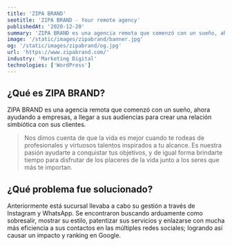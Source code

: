 ```yaml
---
title: 'ZIPA BRAND'
seotitle: 'ZIPA BRAND - Your remote agency'
publishedAt: '2020-12-20'
summary: 'ZIPA BRAND es una agencia remota que comenzó con un sueño, ahora ayudando a empresas a llegar a sus audiencias para crear una relación con sus clientes.'
image: '/static/images/zipabrand/banner.jpg'
og: '/static/images/zipabrand/og.jpg'
url: 'https://www.zipabrand.com/'
industry: 'Marketing Digital'
technologies: ['WordPress']
---
```


## ¿Qué es ZIPA BRAND?

ZIPA BRAND es una agencia remota que comenzó con un sueño, ahora ayudando a empresas, a llegar a sus audiencias para crear una relación simbiótica con sus clientes.

> Nos dimos cuenta de que la vida es mejor cuando te rodeas de profesionales y virtuosos talentos inspirados a tu alcance. Es nuestra pasión ayudarte a conquistar tus objetivos, y de igual forma brindarte tiempo para disfrutar de los placeres de la vida junto a los seres que más te importan.

## ¿Qué problema fue solucionado?

Anteriormente está sucursal llevaba a cabo su gestión a través de Instagram y WhatsApp. Se encontraron buscando arduamente como sobresalir, mostrar su estilo, patentizar sus servicios y enlazarse con mucha más eficiencia a sus contactos en las múltiples redes sociales; logrando así causar un impacto y ranking en Google.